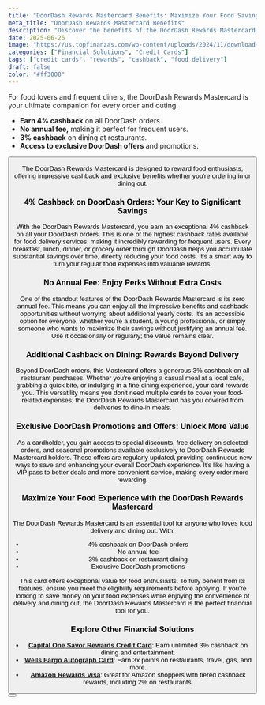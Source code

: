 ```yaml
---
title: "DoorDash Rewards Mastercard Benefits: Maximize Your Food Savings"
meta_title: "DoorDash Rewards Mastercard Benefits"
description: "Discover the benefits of the DoorDash Rewards Mastercard: earn high cashback on DoorDash orders and dining, enjoy no annual fee, and access exclusive promotions."
date: 2025-06-26
image: "https://us.topfinanzas.com/wp-content/uploads/2024/11/download-4.webp"
categories: ["Financial Solutions", "Credit Cards"]
tags: ["credit cards", "rewards", "cashback", "food delivery"]
draft: false
color: "#ff3008"
---
```


For food lovers and frequent diners, the DoorDash Rewards Mastercard is your ultimate companion for every order and outing.

- **Earn 4% cashback** on all DoorDash orders.
- **No annual fee,** making it perfect for frequent users.
- **3% cashback** on dining at restaurants.
- **Access to exclusive DoorDash offers** and promotions.

<Button label="See How It Works" link="/financial-solutions/doordash-rewards-mastercard-requirements" />

The DoorDash Rewards Mastercard is designed to reward food enthusiasts, offering impressive cashback and exclusive benefits whether you're ordering in or dining out.

### 4% Cashback on DoorDash Orders: Your Key to Significant Savings

With the DoorDash Rewards Mastercard, you earn an exceptional 4% cashback on all your DoorDash orders. This is one of the highest cashback rates available for food delivery services, making it incredibly rewarding for frequent users. Every breakfast, lunch, dinner, or grocery order through DoorDash helps you accumulate substantial savings over time, directly reducing your food costs. It's a smart way to turn your regular food expenses into valuable rewards.

### No Annual Fee: Enjoy Perks Without Extra Costs

One of the standout features of the DoorDash Rewards Mastercard is its zero annual fee. This means you can enjoy all the impressive benefits and cashback opportunities without worrying about additional yearly costs. It's an accessible option for everyone, whether you're a student, a young professional, or simply someone who wants to maximize their savings without justifying an annual fee. Use it occasionally or regularly; the value remains clear.

### Additional Cashback on Dining: Rewards Beyond Delivery

Beyond DoorDash orders, this Mastercard offers a generous 3% cashback on all restaurant purchases. Whether you're enjoying a casual meal at a local cafe, grabbing a quick bite, or indulging in a fine dining experience, your card rewards you. This versatility means you don't need multiple cards to cover your food-related expenses; the DoorDash Rewards Mastercard has you covered from deliveries to dine-in meals.

### Exclusive DoorDash Promotions and Offers: Unlock More Value

As a cardholder, you gain access to special discounts, free delivery on selected orders, and seasonal promotions available exclusively to DoorDash Rewards Mastercard holders. These offers are regularly updated, providing continuous new ways to save and enhancing your overall DoorDash experience. It's like having a VIP pass to better deals and more convenient service, making every order more rewarding.

### Maximize Your Food Experience with the DoorDash Rewards Mastercard

The DoorDash Rewards Mastercard is an essential tool for anyone who loves food delivery and dining out. With:

- 4% cashback on DoorDash orders
- No annual fee
- 3% cashback on restaurant dining
- Exclusive DoorDash promotions

This card offers exceptional value for food enthusiasts. To fully benefit from its features, ensure you meet the eligibility requirements before applying. If you’re looking to save money on your food expenses while enjoying the convenience of delivery and dining out, the DoorDash Rewards Mastercard is the perfect financial tool for you.

### Explore Other Financial Solutions

- [**Capital One Savor Rewards Credit Card**](/financial-solutions/capital-one-savor-rewards-credit-card-benefits): Earn unlimited 3% cashback on dining and entertainment.
- [**Wells Fargo Autograph Card**](/financial-solutions/wells-fargo-autograph-card-benefits): Earn 3x points on restaurants, travel, gas, and more.
- [**Amazon Rewards Visa**](/financial-solutions/amazon-rewards-visa-credit-card-benefits): Great for Amazon shoppers with tiered cashback rewards, including 2% on restaurants.

<Button label="Check Eligibility Requirements" link="/financial-solutions/doordash-rewards-mastercard-requirements" />
